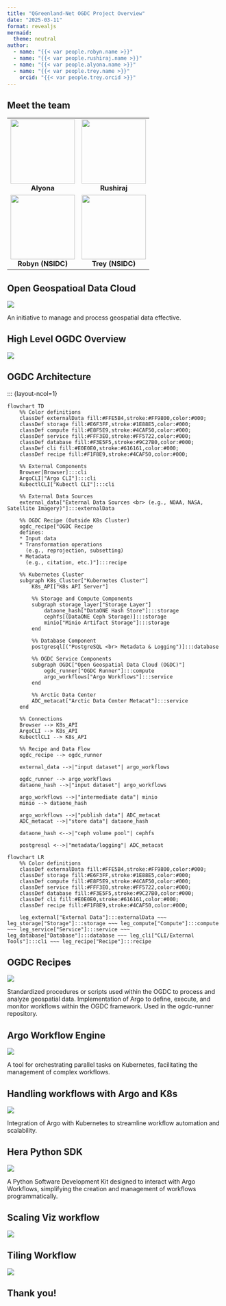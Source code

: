 ```yaml
---
title: "QGreenland-Net OGDC Project Overview"
date: "2025-03-11"
format: revealjs
mermaid:
  theme: neutral
author:
  - name: "{{< var people.robyn.name >}}"
  - name: "{{< var people.rushiraj.name >}}"
  - name: "{{< var people.alyona.name >}}"
  - name: "{{< var people.trey.name >}}"
    orcid: "{{< var people.trey.orcid >}}"
---
```



## Meet the team

<table>
  <tr>
    <td align="center">
      <img src="../_images/alyona.png" width="150"><br>
      <b>Alyona</b>
    </td>
    <td align="center">
      <img src="../_images/rushiraj.png" width="150"><br>
      <b>Rushiraj</b>
    </td>
  </tr>
  <tr>
    <td align="center">
      <img src="../_images/robyn.jpg" width="150"><br>
      <b>Robyn (NSIDC)</b>
    </td>
    <td align="center">
      <img src="../_images/TreyStafford.jpeg" width="150"><br>
      <b>Trey (NSIDC)</b>
    </td>
  </tr>
</table>

## Open Geospatioal Data Cloud

![](../_images/ogdc-chart1.png)

::: {.notes}
An initiative to manage and process geospatial data effective.
:::

## High Level OGDC Overview

![](../_images/ogdc-2.png)



## OGDC Architecture

::: {layout-ncol=1}
```mermaid
flowchart TD
    %% Color definitions
    classDef externalData fill:#FFE5B4,stroke:#FF9800,color:#000;
    classDef storage fill:#E6F3FF,stroke:#1E88E5,color:#000;
    classDef compute fill:#E8F5E9,stroke:#4CAF50,color:#000;
    classDef service fill:#FFF3E0,stroke:#FF5722,color:#000;
    classDef database fill:#F3E5F5,stroke:#9C27B0,color:#000;
    classDef cli fill:#E0E0E0,stroke:#616161,color:#000;
    classDef recipe fill:#F1F8E9,stroke:#4CAF50,color:#000;

    %% External Components
    Browser[Browser]:::cli
    ArgoCLI["Argo CLI"]:::cli
    KubectlCLI["Kubectl CLI"]:::cli

    %% External Data Sources
    external_data["External Data Sources <br> (e.g., NOAA, NASA, Satellite Imagery)"]:::externalData

    %% OGDC Recipe (Outside K8s Cluster)
    ogdc_recipe["OGDC Recipe
    defines:
    * Input data
    * Transformation operations
      (e.g., reprojection, subsetting)
    * Metadata
      (e.g., citation, etc.)"]:::recipe

    %% Kubernetes Cluster
    subgraph K8s_Cluster["Kubernetes Cluster"]
        K8s_API["K8s API Server"]

        %% Storage and Compute Components
        subgraph storage_layer["Storage Layer"]
            dataone_hash["DataONE Hash Store"]:::storage
            cephfs[(DataONE Ceph Storage)]:::storage
            minio["Minio Artifact Storage"]:::storage
        end

        %% Database Component
        postgresql[("PostgreSQL <br> Metadata & Logging")]:::database

        %% OGDC Service Components
        subgraph OGDC["Open Geospatial Data Cloud (OGDC)"]
            ogdc_runner["OGDC Runner"]:::compute
            argo_workflows["Argo Workflows"]:::service
        end

        %% Arctic Data Center
        ADC_metacat["Arctic Data Center Metacat"]:::service
    end

    %% Connections
    Browser --> K8s_API
    ArgoCLI --> K8s_API
    KubectlCLI --> K8s_API

    %% Recipe and Data Flow
    ogdc_recipe --> ogdc_runner

    external_data -->|"input dataset"| argo_workflows

    ogdc_runner --> argo_workflows
    dataone_hash -->|"input dataset"| argo_workflows

    argo_workflows -->|"intermediate data"| minio
    minio --> dataone_hash

    argo_workflows -->|"publish data"| ADC_metacat
    ADC_metacat -->|"store data"| dataone_hash

    dataone_hash <-->|"ceph volume pool"| cephfs

    postgresql <-->|"metadata/logging"| ADC_metacat
```

```mermaid
flowchart LR
    %% Color definitions
    classDef externalData fill:#FFE5B4,stroke:#FF9800,color:#000;
    classDef storage fill:#E6F3FF,stroke:#1E88E5,color:#000;
    classDef compute fill:#E8F5E9,stroke:#4CAF50,color:#000;
    classDef service fill:#FFF3E0,stroke:#FF5722,color:#000;
    classDef database fill:#F3E5F5,stroke:#9C27B0,color:#000;
    classDef cli fill:#E0E0E0,stroke:#616161,color:#000;
    classDef recipe fill:#F1F8E9,stroke:#4CAF50,color:#000;

    leg_external["External Data"]:::externalData ~~~ leg_storage["Storage"]:::storage ~~~ leg_compute["Compute"]:::compute ~~~ leg_service["Service"]:::service ~~~ leg_database["Database"]:::database ~~~ leg_cli["CLI/External Tools"]:::cli ~~~ leg_recipe["Recipe"]:::recipe
```

## OGDC Recipes

![](../_images/ogdc-6.png)

::: {.notes}
Standardized procedures or scripts used within the OGDC to process and analyze geospatial data. Implementation of Argo to define, execute, and monitor workflows within the OGDC framework. Used in the ogdc-runner repository.
:::

## Argo Workflow Engine

![](../_images/ogdc-3.png)

::: {.notes}
A tool for orchestrating parallel tasks on Kubernetes, facilitating the management of complex workflows.
:::

## Handling workflows with Argo and K8s

![](../_images/ogdc-4.png)

::: {.notes}
Integration of Argo with Kubernetes to streamline workflow automation and scalability.
:::
## Hera Python SDK

![](../_images/ogdc-8.png)

::: {.notes}
A Python Software Development Kit designed to interact with Argo Workflows, simplifying the creation and management of workflows programmatically.
:::

## Scaling Viz workflow

![](../_images/ogdc-9.png)

## Tiling Workflow

![](../_images/ogdc-10.png)

## Thank you!
